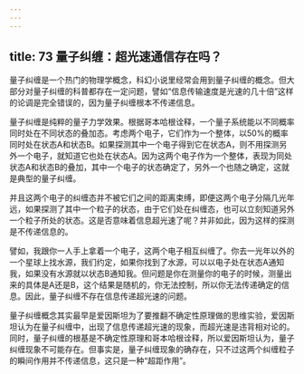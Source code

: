 ```yaml
---
---
---
```

title: 73 量子纠缠：超光速通信存在吗？
---




量子纠缠是一个热门的物理学概念，科幻小说里经常会用到量子纠缠的概念。但大部分对量子纠缠的科普都存在一定问题，譬如“信息传输速度是光速的几十倍”这样的论调是完全错误的，因为量子纠缠根本不传递信息。

量子纠缠是纯粹的量子力学效果。根据哥本哈根诠释，一个量子系统能以不同概率同时处在不同状态的叠加态。考虑两个电子，它们作为一个整体，以50%的概率同时处在状态A和状态B。如果探测其中一个电子得到它在状态A，则不用探测另外一个电子，就知道它也处在状态A。因为这两个电子作为一个整体，表现为同处状态A和状态B的叠加，其中一个电子的状态确定了，另外一个也随之确定，这就是典型的量子纠缠。

并且这两个电子的纠缠态并不被它们之间的距离束缚，即便这两个电子分隔几光年远，如果探测了其中一个粒子的状态，由于它们处在纠缠态，也可以立刻知道另外一个粒子所处的状态。这是否意味着信息超光速了呢？并非如此，因为这样的探测是不传递信息的。

譬如，我跟你一人手上拿着一个电子，这两个电子相互纠缠了。你去一光年以外的一个星球上找水源，我们约定，如果你找到了水源，可以以电子处在状态A通知我，如果没有水源就以状态B通知我。但问题是你在测量你的电子的时候，测量出来的具体是A还是B，这个结果是随机的，你无法控制，所以你无法传递确定的信息。因此，量子纠缠不存在信息传递超光速的问题。

量子纠缠概念其实最早是爱因斯坦为了要推翻不确定性原理做的思维实验，爱因斯坦认为在量子纠缠中，出现了信息传递超光速的现象，而超光速是违背相对论的。同时，量子纠缠的根基是不确定性原理和哥本哈根诠释，所以爱因斯坦认为，量子纠缠现象不可能存在。但事实是，量子纠缠现象的确存在，只不过这两个纠缠粒子的瞬间作用并不传递信息，这只是一种“超距作用”。